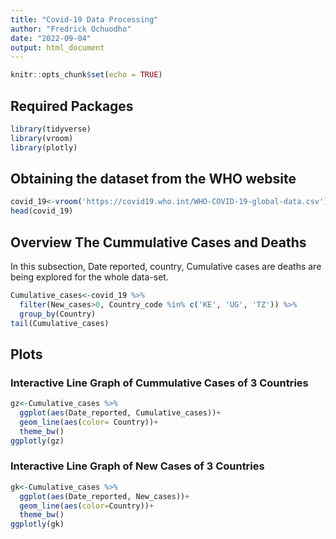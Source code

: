 ```yaml
---
title: "Covid-19 Data Processing"
author: "Fredrick Ochuodho"
date: "2022-09-04"
output: html_document
---
```


```r
knitr::opts_chunk$set(echo = TRUE)
```

## Required Packages

```r
library(tidyverse)
library(vroom)
library(plotly)
```

## Obtaining the dataset from the WHO website

```r
covid_19<-vroom('https://covid19.who.int/WHO-COVID-19-global-data.csv')
head(covid_19)
```

## Overview The Cummulative Cases and Deaths
In this subsection, Date reported, country, Cumulative cases are deaths are being explored for the whole data-set.

```r
Cumulative_cases<-covid_19 %>% 
  filter(New_cases>0, Country_code %in% c('KE', 'UG', 'TZ')) %>% 
  group_by(Country)
tail(Cumulative_cases)
```

## Plots{.tabset}

### Interactive Line Graph of Cummulative Cases of 3 Countries

```r
gz<-Cumulative_cases %>% 
  ggplot(aes(Date_reported, Cumulative_cases))+ 
  geom_line(aes(color= Country))+
  theme_bw()
ggplotly(gz)

```

### Interactive Line Graph of New Cases of 3 Countries
```r
gk<-Cumulative_cases %>% 
  ggplot(aes(Date_reported, New_cases))+ 
  geom_line(aes(color=Country))+
  theme_bw()
ggplotly(gk)

```



